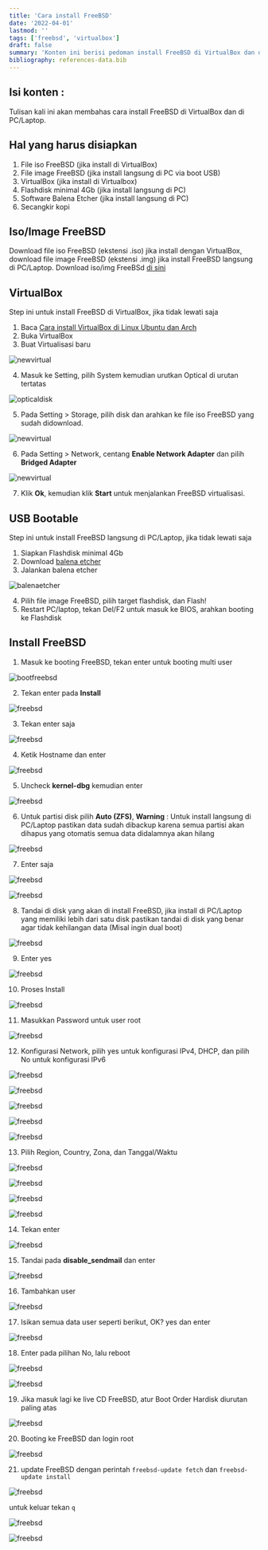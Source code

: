 ```yaml
---
title: 'Cara install FreeBSD'
date: '2022-04-01'
lastmod: ''
tags: ['freebsd', 'virtualbox']
draft: false
summary: 'Konten ini berisi pedoman install FreeBSD di VirtualBox dan di PC/Laptop'
bibliography: references-data.bib
---
```


## Isi konten :

<TOCInline toc={props.toc} exclude="Isi konten :" toHeading={2} />

Tulisan kali ini akan membahas cara install FreeBSD di VirtualBox dan di PC/Laptop.

## Hal yang harus disiapkan

1. File iso FreeBSD (jika install di VirtualBox)
2. File image FreeBSD (jika install langsung di PC via boot USB)
3. VirtualBox (jika install di Virtualbox)
4. Flashdisk minimal 4Gb (jika install langsung di PC)
5. Software Balena Etcher (jika install langsung di PC)
6. Secangkir kopi

## Iso/Image FreeBSD

Download file iso FreeBSD (ekstensi .iso) jika install dengan VirtualBox, download file image FreeBSD (ekstensi .img)
jika install FreeBSD langsung di PC/Laptop.
Download iso/img FreeBSd [di sini](https://download.freebsd.org/releases/amd64/amd64/ISO-IMAGES/13.0/)

## VirtualBox

Step ini untuk install FreeBSD di VirtualBox, jika tidak lewati saja

1. Baca [Cara install VirtualBox di Linux Ubuntu dan Arch](https://brynwibowo.vercel.app/blog/linux/cara-install-virtualbox-di-linux)
2. Buka VirtualBox
3. Buat Virtualisasi baru

![newvirtual](/static/images/virtualbox/freebsd/0.png)

4. Masuk ke Setting, pilih System kemudian urutkan Optical di urutan tertatas

![opticaldisk](/static/images/virtualbox/freebsd/01.png)

5. Pada Setting > Storage, pilih disk dan arahkan ke file iso FreeBSD yang sudah didownload.

![newvirtual](/static/images/virtualbox/freebsd/1.png)

6. Pada Setting > Network, centang **Enable Network Adapter** dan pilih **Bridged Adapter**

![newvirtual](/static/images/virtualbox/freebsd/2.png)

7. Klik **Ok**, kemudian klik **Start** untuk menjalankan FreeBSD virtualisasi.

## USB Bootable

Step ini untuk install FreeBSD langsung di PC/Laptop, jika tidak lewati saja

1. Siapkan Flashdisk minimal 4Gb
2. Download [balena etcher](https://www.balena.io/etcher/)
3. Jalankan balena etcher

![balenaetcher](/static/images/virtualbox/freebsd/02.png)

4. Pilih file image FreeBSD, pilih target flashdisk, dan Flash!
5. Restart PC/laptop, tekan Del/F2 untuk masuk ke BIOS, arahkan booting ke Flashdisk

## Install FreeBSD

1. Masuk ke booting FreeBSD, tekan enter untuk booting multi user

![bootfreebsd](/static/images/virtualbox/freebsd/3.png)

2. Tekan enter pada **Install**

![freebsd](/static/images/virtualbox/freebsd/4.png)

3. Tekan enter saja

![freebsd](/static/images/virtualbox/freebsd/5.png)

4. Ketik Hostname dan enter

![freebsd](/static/images/virtualbox/freebsd/6.png)

5. Uncheck **kernel-dbg** kemudian enter

![freebsd](/static/images/virtualbox/freebsd/7.png)

6. Untuk partisi disk pilih **Auto (ZFS)**,
   **Warning** : Untuk install langsung di PC/Laptop pastikan data sudah dibackup
   karena semua partisi akan dihapus yang otomatis semua data didalamnya akan hilang

![freebsd](/static/images/virtualbox/freebsd/8.png)

7. Enter saja

![freebsd](/static/images/virtualbox/freebsd/9.png)

![freebsd](/static/images/virtualbox/freebsd/10.png)

8. Tandai di disk yang akan di install FreeBSD, jika install di PC/Laptop yang memiliki lebih dari satu disk
   pastikan tandai di disk yang benar agar tidak kehilangan data (Misal ingin dual boot)

![freebsd](/static/images/virtualbox/freebsd/11.png)

9. Enter yes

![freebsd](/static/images/virtualbox/freebsd/12.png)

10. Proses Install

![freebsd](/static/images/virtualbox/freebsd/13.png)

11. Masukkan Password untuk user root

![freebsd](/static/images/virtualbox/freebsd/14.png)

12. Konfigurasi Network, pilih yes untuk konfigurasi IPv4, DHCP, dan pilih No untuk konfigurasi IPv6

![freebsd](/static/images/virtualbox/freebsd/15.png)

![freebsd](/static/images/virtualbox/freebsd/16.png)

![freebsd](/static/images/virtualbox/freebsd/17.png)

![freebsd](/static/images/virtualbox/freebsd/18.png)

![freebsd](/static/images/virtualbox/freebsd/19.png)

13. Pilih Region, Country, Zona, dan Tanggal/Waktu

![freebsd](/static/images/virtualbox/freebsd/20.png)

![freebsd](/static/images/virtualbox/freebsd/21.png)

![freebsd](/static/images/virtualbox/freebsd/22.png)

![freebsd](/static/images/virtualbox/freebsd/23.png)

14. Tekan enter

![freebsd](/static/images/virtualbox/freebsd/24.png)

15. Tandai pada **disable_sendmail** dan enter

![freebsd](/static/images/virtualbox/freebsd/25.png)

16. Tambahkan user

![freebsd](/static/images/virtualbox/freebsd/27.png)

17. Isikan semua data user seperti berikut, OK? yes dan enter

![freebsd](/static/images/virtualbox/freebsd/28.png)

18. Enter pada pilihan No, lalu reboot

![freebsd](/static/images/virtualbox/freebsd/29.png)

![freebsd](/static/images/virtualbox/freebsd/30.png)

19. Jika masuk lagi ke live CD FreeBSD, atur Boot Order Hardisk diurutan paling atas

![freebsd](/static/images/virtualbox/freebsd/31.png)

20. Booting ke FreeBSD dan login root

![freebsd](/static/images/virtualbox/freebsd/32.png)

21. update FreeBSD dengan perintah `freebsd-update fetch` dan `freebsd-update install`

![freebsd](/static/images/virtualbox/freebsd/33.png)

untuk keluar tekan `q`

![freebsd](/static/images/virtualbox/freebsd/34.png)

![freebsd](/static/images/virtualbox/freebsd/35.png)
